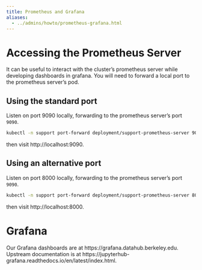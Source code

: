 ```yaml
---
title: Prometheus and Grafana
aliases:
  - ../admins/howto/prometheus-grafana.html
---
```


# Accessing the Prometheus Server

It can be useful to interact with the cluster's prometheus server while
developing dashboards in grafana. You will need to forward a local port
to the prometheus server's pod.

## Using the standard port

Listen on port 9090 locally, forwarding to the prometheus server's port
`9090`.

``` bash
kubectl -n support port-forward deployment/support-prometheus-server 9090
```

then visit http://localhost:9090.

## Using an alternative port

Listen on port 8000 locally, forwarding to the prometheus server's port `9090`.

``` bash
kubectl -n support port-forward deployment/support-prometheus-server 8000:9090
```

then visit http://localhost:8000.

# Grafana

Our Grafana dashboards are at https://grafana.datahub.berkeley.edu.
Upstream documentation is at https://jupyterhub-grafana.readthedocs.io/en/latest/index.html.
